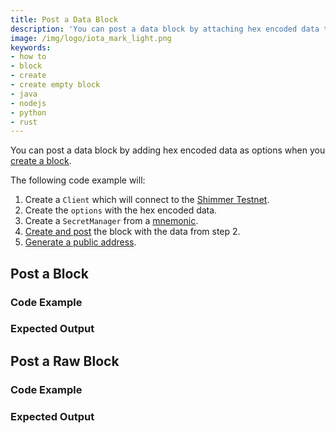```yaml
---
title: Post a Data Block
description: 'You can post a data block by attaching hex encoded data to a blocks options.'
image: /img/logo/iota_mark_light.png
keywords:
- how to
- block
- create
- create empty block
- java
- nodejs
- python
- rust
---
```





You can post a data block by adding hex encoded data as options when you [create a block](07_create_block.mdx).

The following code example will:

1. Create a `Client` which will connect to the [Shimmer Testnet](https://api.testnet.shimmer.network).
2. Create the `options` with the hex encoded data.
3. Create a `SecretManager` from a [mnemonic](02_generate_mnemonic.mdx).
4. [Create and post](07_create_block.mdx) the block with the data from step 2.
4. [Generate a public address](03_generate_addresses.mdx).

<IotaJs exampleURL="https://wiki.iota.org/iotajs/how_tos/data"/>

## Post a Block

### Code Example

<Tabs groupId="language">
    <TabItem value="rust" label="Rust">
        <RustCode/>
    </TabItem>
    <TabItem value="nodejs" label="Nodejs">
        <NodejsCode/>
    </TabItem>
    <TabItem value="python" label="Python">
        <PythonCode/>
    </TabItem>
    <TabItem value="java" label="Java">
        <JavaCode/>
    </TabItem>
</Tabs>

### Expected Output

<Tabs groupId="language">
    <TabItem value="rust" label="Rust">
        <RustOutput/>
    </TabItem>
    <TabItem value="nodejs" label="Nodejs">
        <NodejsOutput/>
    </TabItem>
    <TabItem value="python" label="Python">
        <PythonOutput/>
    </TabItem>
    <TabItem value="java" label="Java">
        <JavaOutput/>
    </TabItem>
</Tabs>


## Post a Raw Block

### Code Example

<Tabs groupId="language">
    <TabItem value="rust" label="Rust">
        <RustRawCode/>
    </TabItem>
    <TabItem value="nodejs" label="Nodejs">
        <NodeJsRawCode/>
    </TabItem>
    <TabItem value="python" label="Python">
        <PythonRawCode/>
    </TabItem>
    <TabItem value="java" label="Java">
        <JavaRawCode/>
    </TabItem>
</Tabs>

### Expected Output

<Tabs groupId="language">
    <TabItem value="rust" label="Rust">
        <RustRawOutput/>
    </TabItem>
    <TabItem value="nodejs" label="Nodejs">
        <NodeJsRawOutput/>
    </TabItem>
    <TabItem value="python" label="Python">
        <PythonRawOutput/>
    </TabItem>
    <TabItem value="java" label="Java">
        <JavaRawOutput/>
    </TabItem>
</Tabs>